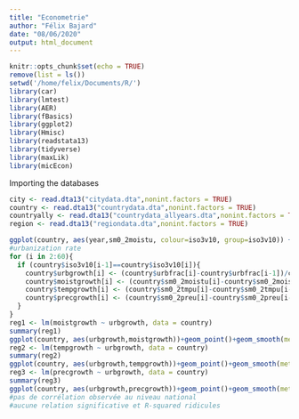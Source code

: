 ```yaml
---
title: "Econometrie"
author: "Félix Bajard"
date: "08/06/2020"
output: html_document
---
```


```r
knitr::opts_chunk$set(echo = TRUE)
remove(list = ls())
setwd('/home/felix/Documents/R/')
library(car)
library(lmtest)
library(AER)
library(fBasics)
library(ggplot2)
library(Hmisc)
library(readstata13)
library(tidyverse) 
library(maxLik)
library(micEcon)
```

Importing the databases

```r
city <- read.dta13("citydata.dta",nonint.factors = TRUE)
country <- read.dta13("countrydata.dta",nonint.factors = TRUE)
countryally <- read.dta13("countrydata_allyears.dta",nonint.factors = TRUE)
region <- read.dta13("regiondata.dta",nonint.factors = TRUE)
```


```r
ggplot(country, aes(year,sm0_2moistu, colour=iso3v10, group=iso3v10)) + geom_point() +geom_line()
#urbanization rate
for (i in 2:60){
  if (country$iso3v10[i-1]==country$iso3v10[i]){
    country$urbgrowth[i] <- (country$urbfrac[i]-country$urbfrac[i-1])/country$urbfrac[i-1] 
    country$moistgrowth[i] <- (country$sm0_2moistu[i]-country$sm0_2moistu[i-1])/country$sm0_2moistu[i-1] 
    country$tempgrowth[i] <- (country$sm0_2tmpu[i]-country$sm0_2tmpu[i-1])/country$sm0_2tmpu[i-1] 
    country$precgrowth[i] <- (country$sm0_2preu[i]-country$sm0_2preu[i-1])/country$sm0_2preu[i-1] 
  }
}
reg1 <- lm(moistgrowth ~ urbgrowth, data = country)
summary(reg1)
ggplot(country, aes(urbgrowth,moistgrowth))+geom_point()+geom_smooth(method=lm)
reg2 <- lm(tempgrowth ~ urbgrowth, data = country)
summary(reg2)
ggplot(country, aes(urbgrowth,tempgrowth))+geom_point()+geom_smooth(method=lm)
reg3 <- lm(precgrowth ~ urbgrowth, data = country)
summary(reg3)
ggplot(country, aes(urbgrowth,precgrowth))+geom_point()+geom_smooth(method=lm)
#pas de corrélation observée au niveau national
#aucune relation significative et R-squared ridicules

```
